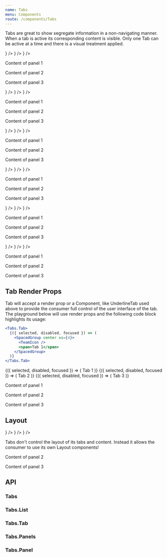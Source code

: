 ```yaml
---
name: Tabs
menu: Components
route: /components/Tabs
---
```



Tabs are great to show segregate information in a non-navigating manner. When a tab is active its corresponding content is visible.
Only one Tab can be active at a time and there is a visual treatment applied.

<Playground>
  <form action="/submission">
    <SpacedGroup xs={16}>
      <Tabs defaultActiveTab={0} defaultFocusedTab={0} data-test="Tabs">
        <Grid>
          <Tabs.List data-test="Tabs.List">
            <Tabs.Tab data-test="Tabs.Tab.1">
              <UnderlineTab title="Tab 1" icon={<TeamIcon />} />
            </Tabs.Tab>
            <Tabs.Tab data-test="Tabs.Tab.2">
              <UnderlineTab title="Tab 2" icon={<TeamIcon />} />
            </Tabs.Tab>
            <Tabs.Tab data-test="Tabs.Tab.3">
              <UnderlineTab title="Tab 3" icon={<TeamIcon />} />
            </Tabs.Tab>
          </Tabs.List>
          <Tabs.Panels>
            <Tabs.Panel data-test="Tabs.Panel.1">
              <p>Content of panel 1</p>
            </Tabs.Panel>
            <Tabs.Panel data-test="Tabs.Panel.2">
              <p>Content of panel 2</p>
            </Tabs.Panel>
            <Tabs.Panel data-test="Tabs.Panel.3">
              <p>Content of panel 3</p>
            </Tabs.Panel>
          </Tabs.Panels>
        </Grid>
      </Tabs>
      <Tabs defaultActiveTab={2}>
        <Grid>
          <Tabs.List>
            <Tabs.Tab>
              <UnderlineTab title="Tab 1" icon={<TeamIcon />} />
            </Tabs.Tab>
            <Tabs.Tab disabled>
              <UnderlineTab title="Tab 2" icon={<TeamIcon />} />
            </Tabs.Tab>
            <Tabs.Tab>
              <UnderlineTab title="Tab 3" icon={<TeamIcon />} />
            </Tabs.Tab>
          </Tabs.List>
          <Tabs.Panels>
            <Tabs.Panel>
              <p>Content of panel 1</p>
            </Tabs.Panel>
            <Tabs.Panel>
              <p>Content of panel 2</p>
            </Tabs.Panel>
            <Tabs.Panel>
              <p>Content of panel 3</p>
            </Tabs.Panel>
          </Tabs.Panels>
        </Grid>
      </Tabs>
      <Tabs defaultActiveTab={2}>
        <Grid>
          <Tabs.List>
            <Tabs.Tab disabled>
              <UnderlineTab title="Tab 1" icon={<TeamIcon />} />
            </Tabs.Tab>
            <Tabs.Tab disabled>
              <UnderlineTab title="Tab 2" icon={<TeamIcon />} />
            </Tabs.Tab>
            <Tabs.Tab>
              <UnderlineTab title="Tab 3" icon={<TeamIcon />} />
            </Tabs.Tab>
          </Tabs.List>
          <Tabs.Panels>
            <Tabs.Panel>
              <p>Content of panel 1</p>
            </Tabs.Panel>
            <Tabs.Panel>
              <p>Content of panel 2</p>
            </Tabs.Panel>
            <Tabs.Panel>
              <p>Content of panel 3</p>
            </Tabs.Panel>
          </Tabs.Panels>
        </Grid>
      </Tabs>
      <Tabs defaultActiveTab={0}>
        <Grid>
          <Tabs.List>
            <Tabs.Tab>
              <UnderlineTab title="Tab 1" icon={<TeamIcon />} />
            </Tabs.Tab>
            <Tabs.Tab disabled>
              <UnderlineTab title="Tab 2" icon={<TeamIcon />} />
            </Tabs.Tab>
            <Tabs.Tab disabled>
              <UnderlineTab title="Tab 3" icon={<TeamIcon />} />
            </Tabs.Tab>
          </Tabs.List>
          <Tabs.Panels>
            <Tabs.Panel>
              <p>Content of panel 1</p>
            </Tabs.Panel>
            <Tabs.Panel>
              <p>Content of panel 2</p>
            </Tabs.Panel>
            <Tabs.Panel>
              <p>Content of panel 3</p>
            </Tabs.Panel>
          </Tabs.Panels>
        </Grid>
      </Tabs>
      <Tabs defaultActiveTab={1}>
        <Grid>
          <Tabs.List>
            <Tabs.Tab disabled>
              <UnderlineTab title="Tab 1" icon={<TeamIcon />} />
            </Tabs.Tab>
            <Tabs.Tab>
              <UnderlineTab title="Tab 2" icon={<TeamIcon />} />
            </Tabs.Tab>
            <Tabs.Tab disabled>
              <UnderlineTab title="Tab 3" icon={<TeamIcon />} />
            </Tabs.Tab>
          </Tabs.List>
          <Tabs.Panels>
            <Tabs.Panel>
              <p>Content of panel 1</p>
            </Tabs.Panel>
            <Tabs.Panel>
              <p>Content of panel 2</p>
            </Tabs.Panel>
            <Tabs.Panel>
              <p>Content of panel 3</p>
            </Tabs.Panel>
          </Tabs.Panels>
        </Grid>
      </Tabs>
      <Tabs defaultActiveTab={0}>
        <Grid>
          <Tabs.List>
            <Tabs.Tab disabled>
              <UnderlineTab title="Tab 1" icon={<TeamIcon />} />
            </Tabs.Tab>
            <Tabs.Tab disabled>
              <UnderlineTab title="Tab 2" icon={<TeamIcon />} />
            </Tabs.Tab>
            <Tabs.Tab disabled>
              <UnderlineTab title="Tab 3" icon={<TeamIcon />} />
            </Tabs.Tab>
          </Tabs.List>
          <Tabs.Panels>
            <Tabs.Panel>
              <p>Content of panel 1</p>
            </Tabs.Panel>
            <Tabs.Panel>
              <p>Content of panel 2</p>
            </Tabs.Panel>
            <Tabs.Panel>
              <p>Content of panel 3</p>
            </Tabs.Panel>
          </Tabs.Panels>
        </Grid>
      </Tabs>
    </SpacedGroup>
  </form>
</Playground>

## Tab Render Props

Tab will accept a render prop or a Component, like UnderlineTab used above to provide the consumer full control of the user interface of the tab.
The playground below will use render props and the following code block highlights its usage:

```jsx
<Tabs.Tab>
  {({ selected, disabled, focused }) => (
    <SpacedGroup center xs={4}>
      <TeamIcon />
      <span>Tab 1</span>
    </SpacedGroup>
  )}
</Tabs.Tab>
```

<Playground>
  <SpacedGroup>
    <Tabs defaultActiveTab={0}>
      <Grid>
        <Tabs.List>
          <Tabs.Tab>
            {({ selected, disabled, focused }) => (
              <SpacedGroup center xs={4}>
                <TeamIcon />
                <span>Tab 1</span>
              </SpacedGroup>
            )}
          </Tabs.Tab>
          <Tabs.Tab disabled>
            {({ selected, disabled, focused }) => (
              <SpacedGroup center xs={4}>
                <TeamIcon />
                <span>Tab 2</span>
              </SpacedGroup>
            )}
          </Tabs.Tab>
          <Tabs.Tab>
            {({ selected, disabled, focused }) => (
              <SpacedGroup center xs={4}>
                <TeamIcon />
                <span>Tab 3</span>
              </SpacedGroup>
            )}
          </Tabs.Tab>
        </Tabs.List>
        <Tabs.Panels>
          <Tabs.Panel>
            <p>Content of panel 1</p>
          </Tabs.Panel>
          <Tabs.Panel>
            <p>Content of panel 2</p>
          </Tabs.Panel>
          <Tabs.Panel>
            <p>Content of panel 3</p>
          </Tabs.Panel>
        </Tabs.Panels>
      </Grid>
    </Tabs>
  </SpacedGroup>
</Playground>

## Layout

<Playground>
  <SpacedGroup>
    <Tabs defaultActiveTab={0}>
      <Grid>
        <Tabs.List>
          <Tabs.Tab>
            <UnderlineTab placement="right" title="Tab 1" icon={<TeamIcon />} />
          </Tabs.Tab>
          <Tabs.Tab>
            <UnderlineTab placement="right" title="Tab 2" icon={<TeamIcon />} />
          </Tabs.Tab>
          <Tabs.Tab>
            <UnderlineTab placement="right" title="Tab 3" icon={<TeamIcon />} />
          </Tabs.Tab>
        </Tabs.List>
        <SpacedGroup>
          <Tabs.Panels>
            <Tabs.Panel>
              <p>
                Tabs don't control the layout of its tabs and content. Instead
                it allows the consumer to use its own Layout components!
              </p>
            </Tabs.Panel>
            <Tabs.Panel>
              <p>Content of panel 2</p>
            </Tabs.Panel>
            <Tabs.Panel>
              <p>Content of panel 3</p>
            </Tabs.Panel>
          </Tabs.Panels>
        </SpacedGroup>
      </Grid>
    </Tabs>
  </SpacedGroup>
</Playground>

## API

### Tabs

<PropsTable of={Tabs} />

### Tabs.List

<PropsTable of={Tabs.List} />

### Tabs.Tab

<PropsTable of={Tabs.Tab} />

### Tabs.Panels

<PropsTable of={Tabs.Panels} />

### Tabs.Panel

<PropsTable of={Tabs.Panel} />
